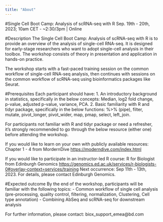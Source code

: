 ```yaml
---
title: "About"
---
```


#Single Cell Boot Camp: Analysis of scRNA-seq with R
Sep. 19th - 20th, 2023; 10am CET - ~2:30/3pm | Online

#Description
The Single Cell Boot Camp: Analysis of scRNA-seq with R is to provide an overview of the analysis of single-cell RNA-seq. It is designed for early-stage researchers who want to adopt single-cell analysis in their toolbox. The workshop consists of theory in presentation and application in hands-on practice.

The workshop starts with a fast-paced training session on the common workflow of single-cell RNA-seq analysis, then continues with sessions on the common workflow of scRNA-seq using bioinformatics packages like Seurat.

#Prerequisites
Each participant should have:
1. An introductory background in statistics, specifically in the below concepts:
Median, log2 fold change, p-value, adjusted p-value, variance, PCA.
2. Basic familiarity with R and tidyr package, specifically in the below functions:
%>% (pipe), filter, mutate, pivot_longer, pivot_wider, map, pmap, select, left_join.

For participants not familiar with R and tidyr package or need a refresher, it’s strongly recommended to go through the below resource (either one) before attending the workshop.

If you would like to learn on your own with publicly available resources:
Chapter 1 - 4 from MordernDive <https://moderndive.com/index.html>

If you would like to participate in an instructor-led R course:
R for Biologist from Edinburgh Genomics <https://genomics.ed.ac.uk/services/r-biologists-0#overlay-context=services/training> 
Next occurrence: Sep 11th - 13th, 2023. For details, please contact Edinburgh Genomics.

#Expected outcome
By the end of the workshop, participants will be familiar with the following topics:
- Common workflow of single cell analysis (pre-processing, quality control, filtering, normalization, Clustering, Cell type annotation)
- Combining AbSeq and scRNA-seq for downstream analysis

For further information, please contact: biox_support_emea@bd.com
